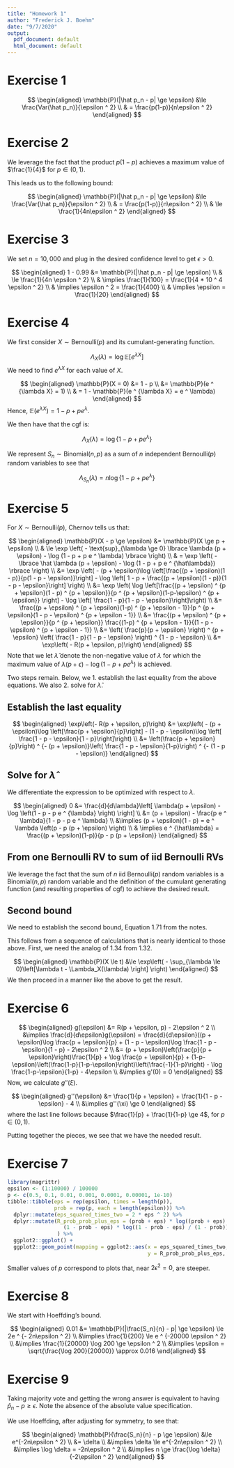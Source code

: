 ```yaml
---
title: "Homework 1"
author: "Frederick J. Boehm"
date: "9/7/2020"
output:
  pdf_document: default
  html_document: default
---
```


# Exercise 1

$$
\begin{aligned}
\mathbb{P}(|\hat p_n - p| \ge \epsilon) &\le \frac{Var(\hat p_n)}{\epsilon ^ 2} \\
& = \frac{p(1-p)}{n\epsilon ^ 2}
\end{aligned}
$$






# Exercise 2

We leverage the fact that the product $p(1-p)$ achieves a maximum value of $\frac{1}{4}$ for $p \in (0,1)$.

This leads us to the following bound:

$$
\begin{aligned}
\mathbb{P}(|\hat p_n - p| \ge \epsilon) &\le \frac{Var(\hat p_n)}{\epsilon ^ 2} \\
& = \frac{p(1-p)}{n\epsilon ^ 2} \\
& \le \frac{1}{4n\epsilon ^ 2}
\end{aligned}
$$




# Exercise 3

We set $n = 10,000$ and plug in the desired confidence level to get $\epsilon > 0$.

$$
\begin{aligned}
1 - 0.99 &= \mathbb{P}(|\hat p_n - p| \ge \epsilon) \\
& \le \frac{1}{4n \epsilon ^ 2} \\
& \implies \frac{1}{100} = \frac{1}{4 * 10 ^ 4 \epsilon ^ 2} \\
& \implies \epsilon ^ 2 = \frac{1}{400} \\
& \implies \epsilon = \frac{1}{20}
\end{aligned}
$$




# Exercise 4

We first consider $X \sim \text{Bernoulli}(p)$ and its cumulant-generating function.

$$
\Lambda_X(\lambda) = \log \mathbb{E}[e ^ {\lambda X}]
$$
We need to find $e ^ {\lambda X}$ for each value of $X$. 

$$
\begin{aligned}
\mathbb{P}(X = 0) &= 1 - p \\
&= \mathbb{P}(e ^ {\lambda X} = 1) \\ 
& = 1 - \mathbb{P}(e ^ {\lambda X} = e ^ \lambda)
\end{aligned}
$$
Hence, $\mathbb{E}(e ^ {\lambda X}) = 1 - p + p e ^ {\lambda}$. 

We then have that the cgf is:

$$
\Lambda_X (\lambda) = \log \lbrace 1 - p + p e ^ {\lambda}\rbrace
$$

We represent $S_n \sim \text{Binomial}(n, p)$ as a sum of $n$ independent $\text{Bernoulli}(p)$ random 
variables to see that

$$
\Lambda_{S_n}(\lambda) = n \log \lbrace 1 - p + p e ^ {\lambda}\rbrace
$$

# Exercise 5

For $X \sim \text{Bernoulli}(p)$, Chernov tells us that:

$$
\begin{aligned}
\mathbb{P}(X - p \ge \epsilon) &= \mathbb{P}(X \ge p + \epsilon) \\
& \le \exp \left( - \text{sup}_{\lambda \ge 0} \lbrace \lambda (p + \epsilon) - \log (1 - p + p e ^ \lambda) \rbrace \right) \\
& = \exp \left( - \lbrace \hat \lambda (p + \epsilon) - \log (1 - p + p e ^ {\hat\lambda}) \rbrace \right) \\
&= \exp \left( - (p + \epsilon)\log \left[\frac{(p + \epsilon)(1 - p)}{p(1 - p - \epsilon)}\right] - \log \left[ 1 - p + \frac{(p + \epsilon)(1 - p)}{1 - p - \epsilon}\right]     \right) \\
&= \exp \left( \log \left[\frac{(p + \epsilon) ^ {p + \epsilon}(1 - p) ^ {p + \epsilon}}{p ^ {p + \epsilon}(1-p-\epsilon) ^ {p + \epsilon}} \right] - \log \left[ \frac{1 - p}{1 - p - \epsilon}\right]\right) \\
&= \frac{(p + \epsilon) ^ {p + \epsilon}(1-p) ^ {p + \epsilon - 1}}{p ^ {p + \epsilon}(1 - p - \epsilon) ^ {p + \epsilon - 1}} \\
&= \frac{(p + \epsilon) ^ {p + \epsilon}}{p ^ {p + \epsilon}} \frac{(1-p) ^ {p + \epsilon - 1}}{(1 - p - \epsilon) ^ {p + \epsilon - 1}} \\
&= \left( \frac{p}{p + \epsilon} \right) ^ {p + \epsilon} \left( \frac{1 - p}{1 - p - \epsilon} \right) ^ {1 - p - \epsilon} \\
&= \exp\left( - R(p + \epsilon, p)\right)
\end{aligned}
$$
Note that we let $\hat \lambda$ denote the non-negative value of $\lambda$ for which the maximum value of 
$\lambda( p + \epsilon) - \log \left( 1 - p + p e ^ \lambda \right)$ is achieved.

Two steps remain. Below, we 1. establish the last equality from the above equations.
We also 2. solve for $\hat \lambda$.

## Establish the last equality

$$
\begin{aligned}
\exp\left(- R(p + \epsilon, p)\right) &= \exp\left( - (p + \epsilon)\log \left[\frac{p + \epsilon}{p}\right] - (1 - p - \epsilon)\log \left[ \frac{1 - p - \epsilon}{1 - p}\right]\right) \\
&= \left(\frac{p + \epsilon}{p}\right) ^ {- (p + \epsilon)}\left( \frac{1 - p - \epsilon}{1-p}\right) ^ {- (1 - p - \epsilon)}
\end{aligned}
$$



## Solve for $\hat \lambda$

We differentiate the expression to be optimized with respect to $\lambda$. 

$$
\begin{aligned}
0 &= \frac{d}{d\lambda}\left[ \lambda(p + \epsilon) - \log \left(1 - p - p e ^ {\lambda} \right) \right]  \\
&= (p + \epsilon) - \frac{p e ^ \lambda}{1 - p - p e ^ \lambda} \\
&\implies (p + \epsilon)(1 - p) = e ^ \lambda \left(p - p (p + \epsilon) \right) \\
& \implies e ^ {\hat\lambda} = \frac{(p + \epsilon)(1-p)}{p - p (p + \epsilon)}
\end{aligned}
$$

## From one Bernoulli RV to sum of iid Bernoulli RVs

We leverage the fact that the sum of $n$ iid Bernoulli($p$) random variables is a
Binomial($n, p$) random variable and the definition of the cumulant generating function (and resulting properties of cgf) to achieve the desired result. 




## Second bound

We need to establish the second bound, Equation 1.71 from the notes.

This follows from a sequence of calculations that is nearly identical to those above. First, we need the analog of 1.34 from 1.32.

$$
\begin{aligned}
\mathbb{P}(X \le t) &\le \exp\left( - \sup_{\lambda \le 0}\left[\lambda t - \Lambda_X(\lambda) \right] \right) 
\end{aligned}
$$
We then proceed in a manner like the above to get the result.


# Exercise 6

$$
\begin{aligned}
g(\epsilon) &= R(p + \epsilon, p) - 2\epsilon ^ 2 \\
&\implies \frac{d}{d\epsilon}g(\epsilon) = \frac{d}{d\epsilon}((p + \epsilon)\log \frac{p + \epsilon}{p} + (1 - p - \epsilon)\log \frac{1 - p - \epsilon}{1 - p} - 2\epsilon ^ 2 \\
&= (p + \epsilon)\left(\frac{p}{p + \epsilon}\right)\frac{1}{p} + \log \frac{p + \epsilon}{p} + (1-p-\epsilon)\left(\frac{1-p}{1-p-\epsilon}\right)\left(\frac{-1}{1-p}\right) - \log \frac{1-p-\epsilon}{1-p} - 4\epsilon \\
&\implies g'(0) = 0
\end{aligned}
$$
Now, we calculate $g''(\xi)$. 

$$
\begin{aligned}
g''(\epsilon) &= \frac{1}{p + \epsilon} + \frac{1}{1 - p - \epsilon} - 4 \\
&\implies g''(\xi) \ge 0 
\end{aligned}
$$
where the last line follows because $\frac{1}{p} + \frac{1}{1-p} \ge 4$, for $p \in (0,1)$.

Putting together the pieces, we see that we have the needed result.





# Exercise 7

```r
library(magrittr)
epsilon <- (1:10000) / 100000
p <- c(0.5, 0.1, 0.01, 0.001, 0.0001, 0.00001, 1e-10)
tibble::tibble(eps = rep(epsilon, times = length(p)), 
               prob = rep(p, each = length(epsilon))) %>%
  dplyr::mutate(eps_squared_times_two = 2 * eps ^ 2) %>%
  dplyr::mutate(R_prob_prob_plus_eps = (prob + eps) * log((prob + eps) / prob) - 
                  (1 - prob - eps) * log((1 - prob - eps) / (1 - prob))
                ) %>%
  ggplot2::ggplot() + 
  ggplot2::geom_point(mapping = ggplot2::aes(x = eps_squared_times_two, 
                                             y = R_prob_prob_plus_eps, colour = as.factor(prob)))

```


Smaller values of $p$ correspond to plots that, near $2\epsilon^2 = 0$, are steeper.


# Exercise 8


We start with Hoeffding's bound.

$$
\begin{aligned}
0.01 &= \mathbb{P}(|\frac{S_n}{n} - p| \ge \epsilon) \le 2e ^ {- 2n\epsilon ^ 2} \\
&\implies \frac{1}{200} \le e ^ {-20000 \epsilon ^ 2} \\
&\implies \frac{1}{20000} \log 200 \ge \epsilon ^ 2 \\
&\implies \epsilon = \sqrt{\frac{\log 200}{20000}} \approx 0.016
\end{aligned}
$$




# Exercise 9


Taking majority vote and getting the wrong answer is equivalent to 
having $\hat p_n - p \ge \epsilon$. Note the absence of the absolute value specification.

We use Hoeffding, after adjusting for symmetry, to see that:

$$
\begin{aligned}
\mathbb{P}(\frac{S_n}{n} - p \ge \epsilon) &\le e^{-2n\epsilon ^ 2} \\
&= \delta \\
&\implies \delta \le e^{-2n\epsilon ^ 2} \\
&\implies \log \delta = -2n\epsilon ^ 2 \\
&\implies n \ge \frac{\log \delta}{-2\epsilon ^ 2}
\end{aligned}
$$





